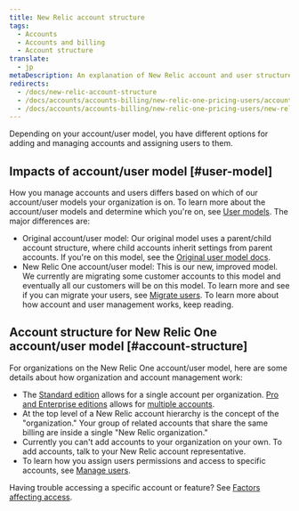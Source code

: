```yaml
---
title: New Relic account structure
tags:
  - Accounts
  - Accounts and billing
  - Account structure
translate:
  - jp
metaDescription: An explanation of New Relic account and user structure.
redirects:
  - /docs/new-relic-account-structure
  - /docs/accounts/accounts-billing/new-relic-one-pricing-users/account-user-structure
  - /docs/accounts/accounts-billing/new-relic-one-pricing-users/new-relic-account-structure
---
```


Depending on your account/user model, you have different options for adding and managing accounts and assigning users to them. 

## Impacts of account/user model [#user-model]

How you manage accounts and users differs based on which of our account/user models your organization is on. To learn more about the account/user models and determine which you're on, see [User models](/docs/accounts/original-accounts-billing/original-product-based-pricing/overview-changes-pricing-user-model/#user-models). The major differences are: 

* Original account/user model: Our original model uses a parent/child account structure, where child accounts inherit settings from parent accounts. If you're on this model, see the [Original user model docs](/docs/accounts/accounts-billing/account-structure/mastersub-account-structure). 
* New Relic One account/user model: This is our new, improved model. We currently are migrating some customer accounts to this model and eventually all our customers will be on this model. To learn more and see if you can migrate your users, see [Migrate users](/docs/accounts/original-accounts-billing/original-users-roles/user-migration). To learn more about how account and user management works, keep reading. 

## Account structure for New Relic One account/user model [#account-structure]

For organizations on the New Relic One account/user model, here are some details about how organization and account management work: 

* The [Standard edition](https://newrelic.com/pricing) allows for a single account per organization. [Pro and Enterprise editions](https://newrelic.com/pricing) allows for [multiple accounts](/docs/accounts/accounts-billing/account-structure/mastersub-account-structure/#users).
* At the top level of a New Relic account hierarchy is the concept of the "organization." Your group of related accounts that share the same billing are inside a single "New Relic organization." 
* Currently you can't add accounts to your organization on your own. To add accounts, talk to your New Relic account representative. 
* To learn how you assign users permissions and access to specific accounts, see [Manage users](/docs/accounts/accounts-billing/new-relic-one-user-management/add-manage-users-groups-roles/#understand-concepts). 

Having trouble accessing a specific account or feature? See [Factors affecting access](/docs/accounts/accounts-billing/account-structure/factors-affecting-access-features-data). 
